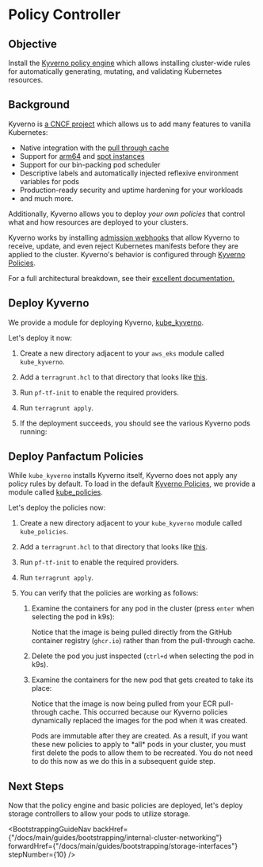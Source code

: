 

# Policy Controller

## Objective

Install the [Kyverno policy engine](https://kyverno.io/docs/introduction/) which allows installing cluster-wide rules for automatically generating, mutating,
and validating Kubernetes resources.

## Background

Kyverno is [a CNCF project](https://www.cncf.io/projects/kyverno/) which allows us to add many features to vanilla Kubernetes:

* Native integration with the [pull through cache](/docs/main/guides/bootstrapping/kubernetes-cluster#configure-pull-through-cache)
* Support for [arm64](https://aws.amazon.com/ec2/graviton/) and [spot instances](https://aws.amazon.com/ec2/spot/)
* Support for our bin-packing pod scheduler
* Descriptive labels and automatically injected reflexive environment variables for pods
* Production-ready security and uptime hardening for your workloads
* and much more.

Additionally, Kyverno allows you to deploy *your own policies* that control what and how resources are deployed to your clusters.

Kyverno works by installing [admission webhooks](https://kubernetes.io/docs/reference/access-authn-authz/extensible-admission-controllers/) that allow Kyverno
to receive, update, and even reject Kubernetes manifests before they are applied to the cluster. Kyverno's behavior
is configured through [Kyverno Policies](https://kyverno.io/docs/kyverno-policies/).

For a full architectural breakdown, see their [excellent documentation.](https://kyverno.io/docs/introduction/)

## Deploy Kyverno

We provide a module for deploying Kyverno, [kube\_kyverno](/docs/main/reference/infrastructure-modules/direct/kubernetes/kube_kyverno).

Let's deploy it now:

1. Create a new directory adjacent to your `aws_eks` module called `kube_kyverno`.

2. Add a `terragrunt.hcl` to that directory that looks like [this](https://github.com/Panfactum/stack/blob/__PANFACTUM_VERSION_MAIN__/packages/reference/environments/production/us-east-2/kube_kyverno/terragrunt.hcl).

3. Run `pf-tf-init` to enable the required providers.

4. Run `terragrunt apply`.

5. If the deployment succeeds, you should see the various Kyverno pods running:

   <MarkdownImage src={kyvernoPodsImg} alt="Kyverno pods running" />

## Deploy Panfactum Policies

While `kube_kyverno` installs Kyverno itself, Kyverno does not apply any policy rules by default. To load in the default
[Kyverno Policies](https://kyverno.io/docs/kyverno-policies/), we provide a module called [kube\_policies](/docs/main/reference/infrastructure-modules/direct/kubernetes/kube_kyverno).

Let's deploy the policies now:

1. Create a new directory adjacent to your `kube_kyverno` module called `kube_policies`.

2. Add a `terragrunt.hcl` to that directory that looks like [this](https://github.com/Panfactum/stack/blob/__PANFACTUM_VERSION_MAIN__/packages/reference/environments/production/us-east-2/kube_policies/terragrunt.hcl).

3. Run `pf-tf-init` to enable the required providers.

4. Run `terragrunt apply`.

5. You can verify that the policies are working as follows:

   1. Examine the containers for any pod in the cluster (press `enter` when selecting the pod in k9s):

      <MarkdownImage src={beforePoliciesImg} alt="Containers before pull-through cache policy enabled" />

      Notice that the image is being pulled directly from the GitHub container registry (`ghcr.io`) rather than from the pull-through cache.

   2. Delete the pod you just inspected (`ctrl+d` when selecting the pod in k9s).

   3. Examine the containers for the new pod that gets created to take its place:

      <MarkdownImage src={afterPoliciesImg} alt="Containers after pull-through cache policy enabled" />

      Notice that the image is now being pulled from your ECR pull-through cache. This occurred because our Kyverno policies
      dynamically replaced the images for the pod when it was created.

      <MarkdownAlert severity="info">
        Pods are immutable after they are created. As a result, if you want these new policies to apply to *all* pods in your
        cluster, you must first delete the pods to allow them to be recreated. You do not need to do this now as we do this
        in a subsequent guide step.
      </MarkdownAlert>

## Next Steps

Now that the policy engine and basic policies are deployed, let's deploy storage controllers to allow your pods to utilize storage.

<BootstrappingGuideNav backHref={"/docs/main/guides/bootstrapping/internal-cluster-networking"} forwardHref={"/docs/main/guides/bootstrapping/storage-interfaces"} stepNumber={10} />
